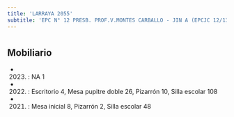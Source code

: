 ```yaml
---
title: 'LARRAYA 2055'
subtitle: 'EPC N° 12 PRESB. PROF.V.MONTES CARBALLO - JIN A (EPCJC 12/13°)'
---
```


#


## Mobiliario

*  (2023) : NA 1 

*  (2022) : Escritorio 4, Mesa pupitre doble 26, Pizarrón 10, Silla escolar 108 

*  (2021) : Mesa inicial 8, Pizarrón 2, Silla escolar 48 



